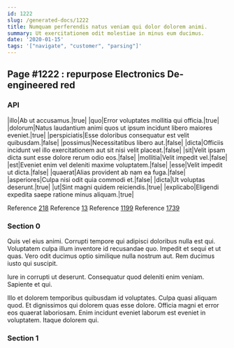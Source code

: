 ```yaml
---
id: 1222
slug: /generated-docs/1222
title: Numquam perferendis natus veniam qui dolor dolorem animi.
summary: Ut exercitationem odit molestiae in minus eum ducimus.
date: '2020-01-15'
tags: '["navigate", "customer", "parsing"]'
---
```


## Page #1222 : repurpose Electronics De-engineered red
### API

|illo|Ab ut accusamus.|true|
|quo|Error voluptates mollitia qui officia.|true|
|dolorum|Natus laudantium animi quos ut ipsum incidunt libero maiores eveniet.|true|
|perspiciatis|Esse doloribus consequatur est velit quibusdam.|false|
|possimus|Necessitatibus libero aut.|false|
|dicta|Officiis incidunt vel illo exercitationem aut sit nisi velit placeat.|false|
|sit|Velit ipsam dicta sunt esse dolore rerum odio eos.|false|
|mollitia|Velit impedit vel.|false|
|est|Eveniet enim vel deleniti maxime voluptatem.|false|
|esse|Velit impedit ut dicta.|false|
|quaerat|Alias provident ab nam ea fuga.|false|
|asperiores|Culpa nisi odit quia commodi et.|false|
|dicta|Ut voluptas deserunt.|true|
|ut|Sint magni quidem reiciendis.|true|
|explicabo|Eligendi expedita saepe ratione minus aliquam.|true|

Reference [218](/218)
Reference [13](/13)
Reference [1199](/1199)
Reference [1739](/1739)


### Section 0
Quis vel eius animi. Corrupti tempore qui adipisci doloribus nulla est qui. Voluptatem culpa illum inventore id recusandae quo. Impedit et sequi et ut quas. Vero odit ducimus optio similique nulla nostrum aut. Rem ducimus iusto qui suscipit.
 Iure in corrupti ut deserunt. Consequatur quod deleniti enim veniam. Sapiente et qui.
 Illo et dolorem temporibus quibusdam id voluptates. Culpa quasi aliquam quod. Et dignissimos qui dolorem quas esse dolore. Officia magni et error eos quaerat laboriosam. Enim incidunt eveniet laborum est eveniet in voluptatem. Itaque dolorem qui.
### Section 1

